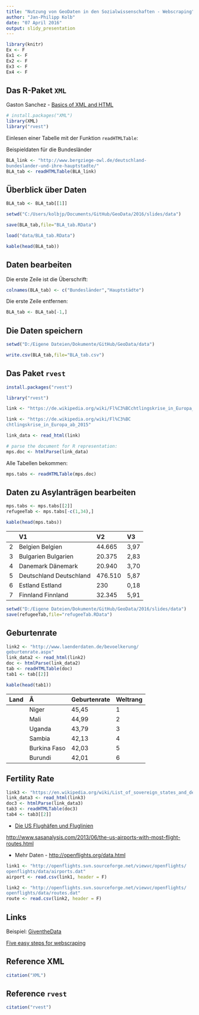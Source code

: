 ```yaml
---
title: "Nutzung von GeoDaten in den Sozialwissenschaften - Webscraping"
author: "Jan-Philipp Kolb"
date: "07 April 2016"
output: slidy_presentation
---
```



```r
library(knitr)
Ex <- F
Ex1 <- F
Ex2 <- F
Ex3 <- F
Ex4 <- F
```

## Das R-Paket `XML`

Gaston Sanchez - [Basics of XML and HTML](https://www.dropbox.com/s/eyd4t9h7n9fx0du/getting_web_data_r3_basics_xml_html.pdf?dl=0)

```r
# install.packages("XML")
library(XML)
library("rvest")
```


Einlesen einer Tabelle mit der Funktion `readHTMLTable`:

Beispieldaten für die Bundesländer

```r
BLA_link <- "http://www.bergziege-owl.de/deutschland-
bundeslander-und-ihre-hauptstadte/"
BLA_tab <- readHTMLTable(BLA_link)
```

## Überblick über Daten

```r
BLA_tab <- BLA_tab[[1]]
```

```r
setwd("C:/Users/kolbjp/Documents/GitHub/GeoData/2016/slides/data")

save(BLA_tab,file="BLA_tab.RData")
```

```r
load("data/BLA_tab.RData")
```



```r
kable(head(BLA_tab))
```

## Daten bearbeiten

Die erste Zeile ist die Überschrift:

```r
colnames(BLA_tab) <- c("Bundesländer","Hauptstädte")
```


Die erste Zeile entfernen:

```r
BLA_tab <- BLA_tab[-1,]
```



## Die Daten speichern

```r
setwd("D:/Eigene Dateien/Dokumente/GitHub/GeoData/data")
```

```r
write.csv(BLA_tab,file="BLA_tab.csv")
```


## Das Paket `rvest`

```r
install.packages("rvest")
```

```r
library("rvest")

link <- "https://de.wikipedia.org/wiki/Fl%C3%BCchtlingskrise_in_Europa_ab_2015"
```


```r
link <- "https://de.wikipedia.org/wiki/Fl%C3%BC
chtlingskrise_in_Europa_ab_2015"
```

```r
link_data <- read_html(link)
```



```r
# parse the document for R representation:
mps.doc <- htmlParse(link_data)
```


Alle Tabellen bekommen:

```r
mps.tabs <- readHTMLTable(mps.doc) 
```

## Daten zu Asylanträgen bearbeiten

```r
mps.tabs <- mps.tabs[[2]]
refugeeTab <- mps.tabs[-c(1,34),]
```

```r
kable(head(mps.tabs))
```

|   |V1                      |V2      |V3   |
|:--|:-----------------------|:-------|:----|
|2  |Belgien Belgien         |44.665  |3,97 |
|3  |Bulgarien Bulgarien     |20.375  |2,83 |
|4  |Danemark Dänemark       |20.940  |3,70 |
|5  |Deutschland Deutschland |476.510 |5,87 |
|6  |Estland Estland         |230     |0,18 |
|7  |Finnland Finnland       |32.345  |5,91 |

```r
setwd("D:/Eigene Dateien/Dokumente/GitHub/GeoData/2016/slides/data")
save(refugeeTab,file="refugeeTab.RData")
```



## Geburtenrate

```r
link2 <- "http://www.laenderdaten.de/bevoelkerung/
geburtenrate.aspx"
link_data2 <- read_html(link2)
doc <- htmlParse(link_data2)
tab <- readHTMLTable(doc)
tab1 <- tab[[2]]
```

```r
kable(head(tab1))
```

|Land |Â            |Geburtenrate |Weltrang |
|:----|:------------|:------------|:--------|
|     |Niger        |45,45        |1        |
|     |Mali         |44,99        |2        |
|     |Uganda       |43,79        |3        |
|     |Sambia       |42,13        |4        |
|     |Burkina Faso |42,03        |5        |
|     |Burundi      |42,01        |6        |

## Fertility Rate

```r
link3 <- "https://en.wikipedia.org/wiki/List_of_sovereign_states_and_dependent_territories_by_fertility_rate"
link_data3 <- read_html(link3)
doc3 <- htmlParse(link_data3)
tab3 <- readHTMLTable(doc3)
tab4 <- tab3[[2]]
```

- [Die US Flughäfen und Fluglinien](http://www.sasanalysis.com/2013/06/the-us-airports-with-most-flight-routes.html)

<http://www.sasanalysis.com/2013/06/the-us-airports-with-most-flight-routes.html>

- Mehr Daten - <http://openflights.org/data.html>

```r
link1 <- "http://openflights.svn.sourceforge.net/viewvc/openflights/
openflights/data/airports.dat"
airport <- read.csv(link1, header = F)

link2 <- "http://openflights.svn.sourceforge.net/viewvc/openflights/
openflights/data/routes.dat"
route <- read.csv(link2, header = F)
```



## Links

Beispiel: [GiventheData](http://giventhedata.blogspot.de/2012/08/r-and-web-for-beginners-part-iii.html)

[Five easy steps for webscraping](http://www.unt.edu/rss/class/Jon/Benchmarks/ScrapingData_L_JDS_Nov2013.pdf)

## Reference XML

```r
citation("XML")
```

## Reference `rvest`

```r
citation("rvest")
```

